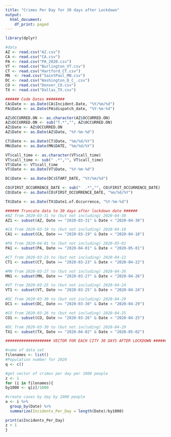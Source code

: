 ```yaml
---
title: "Crimes Per Day for 30 days after Lockdown"
output:
  html_document:
    df_print: paged
---
```


```r
library(dplyr)

#data
AZ <- read.csv("AZ.csv")
CA <- read.csv("CA.csv")
PA <- read.csv("PA_2020.csv")
VT <- read.csv("Burlington_VT.csv")
CT <- read.csv("Hartford_CT.csv")
MN  <- read.csv("SaintPaul_MN.csv")
DC <- read.csv("Washington_D_C_.csv")
CO <- read.csv("Denver_CO.csv")
TX <- read.csv("Dallas_TX.csv")

###### Code Dates ########
CA$Date <- as.Date(CA$Incident.Date, "%Y/%m/%d")
PA$Date <- as.Date(PA$dispatch_date, "%Y-%m-%d")

AZ$OCCURRED.ON <- as.character(AZ$OCCURRED.ON)
AZ$OCCURRED.ON <- sub("T.*","", AZ$OCCURRED.ON)
AZ$Date <- AZ$OCCURRED.ON
AZ$Date <- as.Date(AZ$Date, "%Y-%m-%d")

CT$Date <- as.Date(CT$Date, "%m/%d/%Y")
MN$Date <- as.Date(MN$DATE, "%m/%d/%Y")

VT$call_time <- as.character(VT$call_time)
VT$call_time <- sub(" .*","", VT$call_time)
VT$Date <- VT$call_time
VT$Date <- as.Date(VT$Date, "%Y-%m-%d")

DC$Date <- as.Date(DC$START_DATE, "%Y/%m/%d")

CO$FIRST_OCCURRENCE_DATE <- sub("  .*","", CO$FIRST_OCCURRENCE_DATE)
CO$Date <- as.Date(CO$FIRST_OCCURRENCE_DATE, "%m/%d/%Y")

TX$Date <- as.Date(TX$Date1.of.Occurrence, "%Y-%m-%d")

###### Truncate data to 30 days after lockdown date ######
#AZ from 2020-03-31 to (but not including) 2020-04-30
AZ1 <- subset(AZ, Date >= "2020-03-31" & Date < "2020-04-30")

#CA from 2020-03-19 to (but not including) 2020-04-18
CA1 <- subset(CA, Date >= "2020-03-19" & Date < "2020-04-18")

#PA from 2020-04-01 to (but not including) 2020-05-01
PA1 <- subset(PA, Date >= "2020-04-01" & Date < "2020-05-01")

#CT from 2020-03-23 to (but not including) 2020-04-22
CT1 <- subset(CT, Date >= "2020-03-23" & Date < "2020-04-22")

#MN from 2020-03-27 to (but not including) 2020-04-26
MN1 <- subset(MN, Date >= "2020-03-27" & Date < "2020-04-26")

#VT from 2020-03-25 to (but not including) 2020-04-24
VT1 <- subset(VT, Date >= "2020-03-25" & Date < "2020-04-24")

#DC from 2020-03-30 to (but not including) 2020-04-29
DC1 <- subset(DC, Date >= "2020-03-30" & Date < "2020-04-29")

#CO from 2020-03-26 to (but not including) 2020-04-25
CO1 <- subset(CO, Date >= "2020-03-26" & Date < "2020-04-25")

#DC from 2020-03-30 to (but not including) 2020-04-29
TX1 <- subset(TX, Date >= "2020-04-02" & Date < "2020-05-02")
```

```r
#################### VECTOR FOR EACH CITY 30 DAYS AFTER LOCKDOWN #################

#name of data set
filenames <- list()
#Population number for 2020
q <- c()

#get vector of crimes per day per 1000 people
z <- 1
for (i in filenames){
by1000 <- q[z]/1000

#create cases by day by 1000 people
a <- i %>%
  group_by(Date) %>%
  summarize(Incidents_Per_Day = length(Date)/by1000)

print(a$Incidents_Per_Day)
z + 1 
}
```


